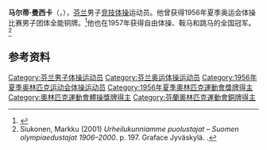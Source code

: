 {{NoteTA|G1=Sports}}
'''马尔蒂·曼西卡'''（{{lang-fi|Martti Mansikka}}，{{bd|1933年|10月25日|}}），[[芬兰|芬兰]]男子[[竞技体操|竞技体操]]运动员。他曾获得1956年夏季奥运会体操比赛男子团体全能铜牌。<ref>{{Cite web|title=Martti MANSIKKA|url=https://www.olympic.org/martti-mansikka|accessdate=2021-03-21|work=International Olympic Committee|archive-date=2017-11-10|archive-url=https://web.archive.org/web/20171110061516/https://www.olympic.org/Martti-Mansikka|dead-url=no}}</ref>他也在1957年获得自由体操、鞍马和跳马的全国冠军。<ref>Siukonen, Markku (2001) ''Urheilukunniamme puolustajat – Suomen olympiaedustajat 1906–2000''. p. 197. Graface Jyväskylä. {{ISBN|951-98673-1-7}}.</ref>

== 参考资料 ==
{{reflist}}

{{Authority control}}
{{DEFAULTSORT:Mansikka, Martti}}
[[Category:芬兰男子体操运动员|Category:芬兰男子体操运动员]]
[[Category:芬兰奥运体操运动员|Category:芬兰奥运体操运动员]]
[[Category:1956年夏季奥林匹克运动会体操运动员|Category:1956年夏季奥林匹克运动会体操运动员]]
[[Category:1956年夏季奧林匹克運動會獎牌得主|Category:1956年夏季奧林匹克運動會獎牌得主]]
[[Category:奧林匹克運動會體操獎牌得主|Category:奧林匹克運動會體操獎牌得主]]
[[Category:芬蘭奧林匹克運動會銅牌得主|Category:芬蘭奧林匹克運動會銅牌得主]]
